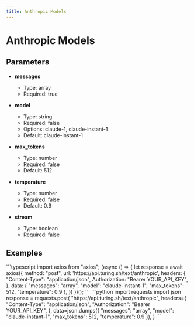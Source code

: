 ```yaml
---
title: Anthropic Models
---
```


# Anthropic Models

## Parameters


- **messages**
  - Type: array
  - Required: true

- **model**
  - Type: string
  - Required: false
  - Options: claude-1, claude-instant-1
  - Default: claude-instant-1

- **max_tokens**
  - Type: number
  - Required: false
  - Default: 512

- **temperature**
  - Type: number
  - Required: false
  - Default: 0.9

- **stream**
  - Type: boolean
  - Required: false

## Examples

<CodeGroup title="Anthropic Models example">
  ```typescript
  import axios from "axios";
  (async () => {
    let response = await axios({
      method: "post",
      url: 'https://api.turing.sh/text/anthropic',
      headers: {
        "Content-Type": "application/json",
        Authorization: "Bearer YOUR_API_KEY",
      },
      data: {
  "messages": "array",
  "model": "claude-instant-1",
  "max_tokens": 512,
  "temperature": 0.9
},
    })
  })();
  ```
  ```python
  import requests
  import json
  response = requests.post(
    "https://api.turing.sh/text/anthropic",
    headers={
      "Content-Type": "application/json",
      "Authorization": "Bearer YOUR_API_KEY",
    },
    data=json.dumps({
  "messages": "array",
  "model": "claude-instant-1",
  "max_tokens": 512,
  "temperature": 0.9
}),
  )
  ```
</CodeGroup>